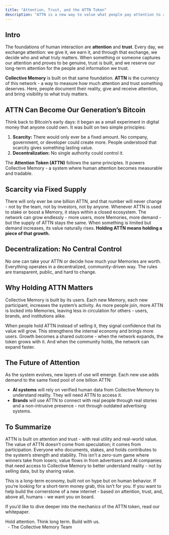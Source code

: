 ```yaml
---
title: "Attention, Trust, and the ATTN Token"
description: "ATTN is a new way to value what people pay attention to and trust. It powers Collective Memory - our network where people share real memories and highlight what truly matters."
---
```



## Intro

The foundations of human interaction are **attention** and **trust**. Every day, we exchange attention: we give it, we earn it, and through that exchange, we decide who and what truly matters. When something or someone captures our attention and proves to be genuine, trust is built, and we reserve our long-term attention for the people and information we trust.

**Collective Memory** is built on that same foundation. **ATTN** is the currency of this network - a way to measure how much attention and trust something deserves. Here, people document their reality, give and receive attention, and bring visibility to what truly matters.

## ATTN Can Become Our Generation’s Bitcoin

Think back to Bitcoin’s early days: it began as a small experiment in digital money that anyone could own. It was built on two simple principles:

1. **Scarcity:** There would only ever be a fixed amount. No company, government, or developer could create more. People understood that scarcity gives something lasting value.
2. **Decentralization:** No single authority could control it.

The **Attention Token (ATTN)** follows the same principles. It powers Collective Memory - a system where human attention becomes measurable and tradable.

## Scarcity via Fixed Supply

There will only ever be one billion ATTN, and that number will never change - not by the team, not by investors, not by anyone. Whenever ATTN is used to stake or boost a Memory, it stays within a closed ecosystem. The network can grow endlessly - more users, more Memories, more demand - but the supply of ATTN stays the same. When something is limited but demand increases, its value naturally rises. **Holding ATTN means holding a piece of that growth.**

## Decentralization: No Central Control

No one can take your ATTN or decide how much your Memories are worth. Everything operates in a decentralized, community-driven way. The rules are transparent, public, and hard to change.

## Why Holding ATTN Matters

Collective Memory is built by its users. Each new Memory, each new participant, increases the system’s activity. As more people join, more ATTN is locked into Memories, leaving less in circulation for others - users, brands, and institutions alike.

When people hold ATTN instead of selling it, they signal confidence that its value will grow. This strengthens the internal economy and brings more users. Growth becomes a shared outcome - when the network expands, the token grows with it. And when the community holds, the network can expand faster.

## The Future of Attention

As the system evolves, new layers of use will emerge. Each new use adds demand to the same fixed pool of one billion ATTN:

- **AI systems** will rely on verified human data from Collective Memory to understand reality. They will need ATTN to access it.
- **Brands** will use ATTN to connect with real people through real stories and a non-intrusive presence - not through outdated advertising systems.

## To Summarize

ATTN is built on attention and trust - with real utility and real-world value. The value of ATTN doesn’t come from speculation; it comes from participation. Everyone who documents, stakes, and holds contributes to the system’s strength and stability. This isn’t a zero-sum game where winners take from losers; value flows in from advertisers and AI companies that need access to Collective Memory to better understand reality - not by selling data, but by sharing value.

This is a long-term economy, built not on hype but on human behavior. If you’re looking for a short-term money grab, this isn’t for you. If you want to help build the cornerstone of a new internet - based on attention, trust, and, above all, humans - we want you on board.

If you’d like to dive deeper into the mechanics of the ATTN token, read our whitepaper.

Hold attention. Think long term. Build with us.\
  - The Collective Memory Team
